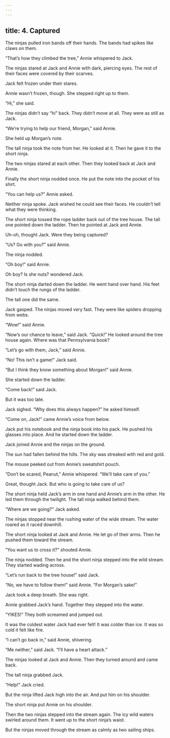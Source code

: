 ```yaml
---
---
---
```

title: 4. Captured
---



The ninjas pulled iron bands off their hands. The bands had spikes like claws on them.

“That’s how they climbed the tree,” Annie whispered to Jack.

The ninjas stared at Jack and Annie with dark, piercing eyes. The rest of their faces were covered by their scarves.

Jack felt frozen under their stares.

Annie wasn’t frozen, though. She stepped right up to them.

“Hi,” she said.

The ninjas didn’t say “hi” back. They didn’t move at all. They were as still as Jack.

“We’re trying to help our friend, Morgan,” said Annie.

She held up Morgan’s note.

The tall ninja took the note from her. He looked at it. Then he gave it to the short ninja.

The two ninjas stared at each other. Then they looked back at Jack and Annie.

Finally the short ninja nodded once. He put the note into the pocket of his shirt.

“You can help us?” Annie asked.

Neither ninja spoke. Jack wished he could see their faces. He couldn’t tell what they were thinking.

The short ninja tossed the rope ladder back out of the tree house. The tall one pointed down the ladder. Then he pointed at Jack and Annie.

Uh-oh, thought Jack. Were they being captured?

“Us? Go with you?” said Annie.

The ninja nodded.

“Oh boy!” said Annie.

Oh boy? Is she nuts? wondered Jack.

The short ninja darted down the ladder. He went hand over hand. His feet didn’t touch the rungs of the ladder.

The tall one did the same.

Jack gasped. The ninjas moved very fast. They were like spiders dropping from webs.

“Wow!” said Annie.

“Now’s our chance to leave,” said Jack. “Quick!” He looked around the tree house again. Where was that Pennsylvania book?

“Let’s go with them, Jack,” said Annie.

“No! This isn’t a game!” Jack said.

“But I think they know something about Morgan!” said Annie.

She started down the ladder.

“Come back!” said Jack.

But it was too late.

Jack sighed. “Why does this always happen?” he asked himself.

“Come on, Jack!” came Annie’s voice from below.

Jack put his notebook and the ninja book into his pack. He pushed his glasses into place. And he started down the ladder.

Jack joined Annie and the ninjas on the ground.

The sun had fallen behind the hills. The sky was streaked with red and gold.

The mouse peeked out from Annie’s sweatshirt pouch.

“Don’t be scared, Peanut,” Annie whispered. “We’ll take care of you.”

Great, thought Jack. But who is going to take care of us?

The short ninja held Jack’s arm in one hand and Annie’s arm in the other. He led them through the twilight. The tall ninja walked behind them.

“Where are we going?” Jack asked.

The ninjas stopped near the rushing water of the wide stream. The water roared as it raced downhill.

The short ninja looked at Jack and Annie. He let go of their arms. Then he pushed them toward the stream.

“You want us to cross it?” shouted Annie.

The ninja nodded. Then he and the short ninja stepped into the wild stream. They started wading across.

“Let’s run back to the tree house!” said Jack.

“No, we have to follow them!” said Annie. “For Morgan’s sake!”

Jack took a deep breath. She was right.

Annie grabbed Jack’s hand. Together they stepped into the water.

“YIKES!” They both screamed and jumped out.

It was the coldest water Jack had ever felt! It was colder than ice. It was so cold it felt like fire.

“I can’t go back in,” said Annie, shivering.

“Me neither,” said Jack. “I’ll have a heart attack.”

The ninjas looked at Jack and Annie. Then they turned around and came back.

The tall ninja grabbed Jack.

“Help!” Jack cried.

But the ninja lifted Jack high into the air. And put him on his shoulder.



The short ninja put Annie on his shoulder.

Then the two ninjas stepped into the stream again. The icy wild waters swirled around them. It went up to the short ninja’s waist.

But the ninjas moved through the stream as calmly as two sailing ships.